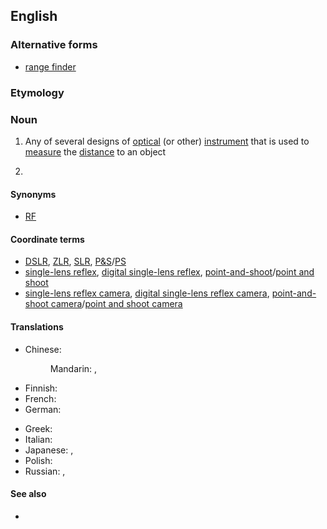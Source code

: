 {{also|range finder}}
==English==
{{wikipedia}}

===Alternative forms===
* [[range finder]]

===Etymology===
{{compound|en|range|finder}}

===Noun===
{{en-noun}}

# Any of several designs of [[optical]] (or other) [[instrument]] that is used to [[measure]] the [[distance]] to an object
# {{lb|en|photography}} {{abbreviation of|lang=en|rangefinder camera}}

====Synonyms====
* [[RF]] {{qualifier|abbreviation}}

====Coordinate terms====
{{sense|photography}}
* [[DSLR]], [[ZLR]], [[SLR]], [[P&S]]/[[PS]]
* [[single-lens reflex]], [[digital single-lens reflex]], [[point-and-shoot]]/[[point and shoot]]
* [[single-lens reflex camera]], [[digital single-lens reflex camera]], [[point-and-shoot camera]]/[[point and shoot camera]]

====Translations====
{{trans-top|instrument}}
* Chinese:
*: Mandarin: {{t+|cmn|測距儀|sc=Hani}}, {{t+|cmn|测距仪|tr=cèjùyí|sc=Hani}}
* Finnish: {{t|fi|etäisyysmittari}}
* French: {{t+|fr|télémètre|m}}
* German: {{t|de|Entfernungsmesser|m}}
{{trans-mid}}
* Greek: {{t+|el|τηλέμετρο|n}}
* Italian: {{t+|it|telemetro|m}}
* Japanese: {{t|ja|距離計|tr=きょりけい, kyorikei|sc=Jpan}}, {{t|ja|測距儀|tr=そっきょぎ, sokkyogi|sc=Jpan}}
* Polish: {{t|pl|dalmierz|m}}
* Russian: {{t+|ru|дальноме́р|m}}, {{t+|ru|телеме́тр|m}} {{qualifier|dated}}
{{trans-bottom}}

====See also====
* {{sense|photography}} {{pedia|rangefinder camera}}